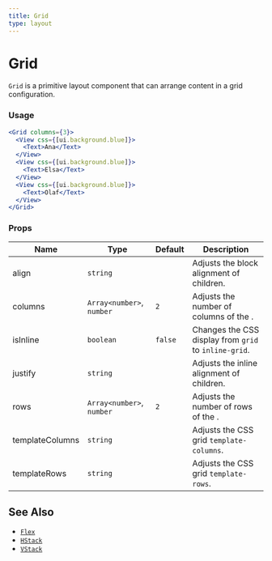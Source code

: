 ```yaml
---
title: Grid
type: layout
---
```


# Grid

`Grid` is a primitive layout component that can arrange content in a grid configuration.

### Usage

```jsx live
<Grid columns={3}>
  <View css={[ui.background.blue]}>
    <Text>Ana</Text>
  </View>
  <View css={[ui.background.blue]}>
    <Text>Elsa</Text>
  </View>
  <View css={[ui.background.blue]}>
    <Text>Olaf</Text>
  </View>
</Grid>
```

### Props

| Name            | Type                      | Default | Description                                           |
| --------------- | ------------------------- | ------- | ----------------------------------------------------- |
| align           | `string`                  |         | Adjusts the block alignment of children.              |
| columns         | `Array<number>`, `number` | `2`     | Adjusts the number of columns of the <Grid />.        |
| isInline        | `boolean`                 | `false` | Changes the CSS display from `grid` to `inline-grid`. |
| justify         | `string`                  |         | Adjusts the inline alignment of children.             |
| rows            | `Array<number>`, `number` | `2`     | Adjusts the number of rows of the <Grid />.           |
| templateColumns | `string`                  |         | Adjusts the CSS grid `template-columns`.              |
| templateRows    | `string`                  |         | Adjusts the CSS grid `template-rows`.                 |

## See Also

- [`Flex`](./flex)
- [`HStack`](./hstack)
- [`VStack`](./vstack)

